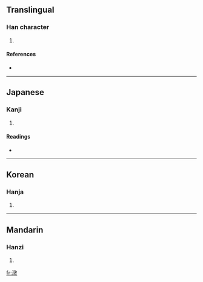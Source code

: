 ==Translingual==

===Han character===
{{Han char|rn=85|rad=水|as=12|sn=15|four=3814<sub>0</sub>|canj=水卜木大 (EYDK)}}

# {{defn|Han|sort=水12}}

====References====
* {{Han ref|kx=0649.180|dkj=18249|dj=1059.120|hdz=31746.040|uh=6F61|ud=28513|bh=E654|bd=58964}}

----

==Japanese==

===Kanji===
{{ja-kanji|grade=|rs=水12}}

# {{defn|Japanese}}

====Readings====
* {{ja-readings|on=[[とん]] (ton), [[どん]] (don)|kun=[[おおみず]] (oomizu)}}

----

==Korean==

===Hanja===
{{ko-hanja|hangeul=돈|eumhun=|rv=don|mr=ton|y=ton}}

# {{defn|Korean}}

----

==Mandarin==

===Hanzi===
{{cmn-hanzi|pin=[[dùn]] ([[dun4]]), [[guāng]] ([[guang1]]), [[huǎng]] ([[huang3]]), [[huàng]] ([[huang4]])|wg=tun<sup>4</sup>, kuang<sup>1</sup>, huang<sup>3</sup>, huang<sup>4</sup>}}

# {{defn|Mandarin}}

[[fr:潡]]